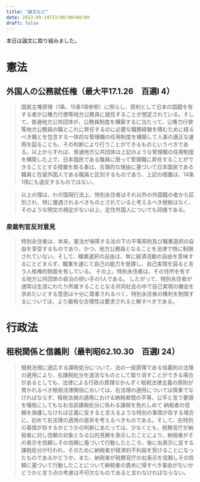 ```yaml
---
title: "論文など"
date: 2023-09-14T23:00:00+09:00
draft: false
---
```



本日は論文に取り組みました。

# 憲法

## 外国人の公務就任権（最大平17.1.26　百選I 4）

> 国民主権原理（1条、15条1項参照）に照らし、原則として日本の国籍を有する者が公権力行使等地方公務員に就任することが想定されている。そして、普通地方公共団体が、公務員制度を構築するに当たって、公権力行使等地方公務員の職とこれに昇任するのに必要な職務経験を積むために経るべき職とを包含する一体的な管理職の任用制度を構築して人事の適正な運用を図ることも、その判断により行うことができるものというべきである。以上からすれば、普通地方公共団体は上記のような管理職の任用制度を構築した上で、日本国民である職員に限って管理職に昇任することができることとする措置を取る事は、合理的な理由に基づいて日本国民である職員と在留外国人である職員と区別するものであり、上記の措置は、14条1項にも違反するものではない。

> 以上の理は、わが国現行法上、特別永住者はそれ以外の外国籍の者から区別され、特に優遇されるべきものとされていると考えるべき根拠はなく、そのような明文の規定がない以上、定住外国人についても同様である。

### 泉裁判官反対意見

> 特別永住者は、本来、憲法が保障する法の下の平等原則及び職業選択の自由を享受するものであり、かつ、地方公務員となることを法律で特に制限されていない。そして、職業選択の自由は、単に経済活動の自由を意味するにとどまらず、職業を通じて自己の能力を発揮し、自己実現を図ると言う人格権的側面を有している。 その上、特別永住者は、その住所を有する地方公共団体の自治の担い手の1人である。
> したがって、特別永住者が通常は生涯にわたり所属することとなる共同社会の中で自己実現の機会を求めたいとする意思は十分に尊重されるべく、特別永住者の権利を制限するについては、より厳格な合理性は要求されると解すべきである。


# 行政法

## 租税関係と信義則（最判昭62.10.30　百選I 24）

> 租税法規に適応する課税処分について、法の一般原理である信義則の法理の適用により、右課税処分を違法なものとして取り消すことができる場合があるとしても、法律による行政の原理なかんずく租税法律主義の原則が貫かれるべき租税法律関係においては、右法理の適用については慎重でなければならず、租税法規の適用における納税者間の平等、公平と言う要請を犠牲にしてもなお当該課税処分に係わる課税を免れしめて 納税者の信頼を保護しなければ正義に反すると言えるような特別の事情が存する場合に、初めて右法理の適用の是非を考えるべきものである。そして、右特別の事情が存するかどうかの判断にあたっては、少なくとも、税務官庁が納税者に対し信頼の対象となる公的見解を表示したことにより、納税者がその表示を信頼しその信頼に基づいて行動したところ、後に右表示に反する課税処分が行われ、そのために納税者が経済的不利益を受けることになったものであるかどうか、また、納税者が税務官庁の右表示を信頼しその信頼に基づいて行動したことについて納税者の責めに帰すべき事由がないかどうかと言う点の考慮は不可欠なものであると言わなければならない。

